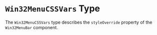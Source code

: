 
<Meta title='Types/Win32MenuCSSVars' />

# `Win32MenuCSSVars` Type

The `Win32MenuCSSVars` type describes the `styleOverride` property of the `Win32MenuBar` component.

<ArgTypes of={meta} />
